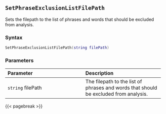 ## `SetPhraseExclusionListFilePath`

Sets the filepath to the list of phrases and words that should be excluded from analysis.

### Syntax {-}

``` .lua
SetPhraseExclusionListFilePath(string filePath)
```

### Parameters {-}

**Parameter** | **Description**
| :-- | :-- |
`string` filePath | The filepath to the list of phrases and words that should be excluded from analysis.

{{< pagebreak >}}
